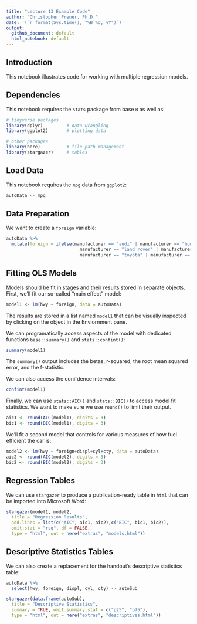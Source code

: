 ```yaml
---
title: "Lecture 13 Example Code"
author: "Christopher Prener, Ph.D."
date: '(`r format(Sys.time(), "%B %d, %Y")`)'
output: 
  github_document: default
  html_notebook: default 
---
```


## Introduction
This notebook illustrates code for working with multiple regression models.

## Dependencies
This notebook requires the `stats` package from base `R` as well as:

```r
# tidyverse packages
library(dplyr)         # data wrangling
library(ggplot2)       # plotting data

# other packages
library(here)          # file path management
library(stargazer)     # tables
```

## Load Data
This notebook requires the `mpg` data from `ggplot2`:

```r
autoData <- mpg
```

## Data Preparation
We want to create a `foreign` variable:

```r
autoData %>%
  mutate(foreign = ifelse(manufacturer == "audi" | manufacturer == "honda" | manufacturer == "hyundai" | 
                            manufacturer == "land rover" | manufacturer == "nissan" | manufacturer == "subaru" |
                            manufacturer == "toyota" | manufacturer == "volkswagen", TRUE, FALSE)) -> autoData
```


## Fitting OLS Models
Models should be fit in stages and their results stored in separate objects. First, we'll fit our so-called "main effect" model:

```r
model1 <- lm(hwy ~ foreign, data = autoData)
```

The results are stored in a list named `model1` that can be visually inspected by clicking on the object in the Enviornment pane.

We can programatically access aspects of the model with dedicated functions `base::summary()` and `stats::confint()`:

```r
summary(model1)
```

The `summary()` output includes the betas, r-squared, the root mean squared error, and the f-statistic.

We can also access the conifdence intervals:

```r
confint(model1)
```

Finally, we can use `stats::AIC()` and `stats::BIC()` to access model fit statistics. We want to make sure we use `round()` to limit their output.

```r
aic1 <- round(AIC(model1), digits = 3)
bic1 <- round(BIC(model1), digits = 3)
```

We'll fit a second model that controls for various measures of how fuel efficient the car is:

```r
model2 <- lm(hwy ~ foreign+displ+cyl+cty, data = autoData)
aic2 <- round(AIC(model2), digits = 3)
bic2 <- round(BIC(model2), digits = 3)
```

## Regression Tables
We can use `stargazer` to produce a publication-ready table in `html` that can be imported into Microsoft Word:

```r
stargazer(model1, model2,
  title = "Regression Results",
  add.lines = list(c("AIC", aic1, aic2),c("BIC", bic1, bic2)), 
  omit.stat = "rsq", df = FALSE, 
  type = "html", out = here("extras", "models.html"))
```

## Descriptive Statistics Tables
We can also create a replacement for the handout's descriptive statistics table:

```r
autoData %>%
  select(hwy, foreign, displ, cyl, cty) -> autoSub

stargazer(data.frame(autoSub), 
  title = "Descriptive Statistics",
  summary = TRUE, omit.summary.stat = c("p25", "p75"),
  type = "html", out = here("extras", "descriptives.html"))
```

